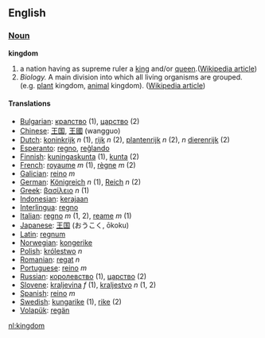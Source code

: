 ==English==
=== [[Noun]] ===

'''kingdom'''

#a nation having as supreme ruler a [[king]] and/or [[queen]].([[w:monarchy|Wikipedia article]])
#''Biology.''  A main division into which all living organisms are grouped. (e.g. [[plant]] kingdom, [[animal]] kingdom).  ([[w:kingdom (biology)|Wikipedia article]])

==== Translations ====
*[[Bulgarian]]: [[кралство]] (1), [[царство]] (2)
*[[Chinese]]: [[王国]], [[王國]] (wangguo)
*[[Dutch]]: [[koninkrijk]] ''n''  (1), [[rijk]] ''n'' (2), [[plantenrijk]] ''n'' (2), ''n'' [[dierenrijk]] (2)
*[[Esperanto]]: [[regno]], [[reĝlando]]
*[[Finnish]]: [[kuningaskunta]] (1), [[kunta]] (2)
*[[French]]: [[royaume]] ''m'' (1), [[règne]] ''m'' (2)
*[[Galician]]: [[reino]] ''m''
*[[German]]: [[Königreich]] ''n'' (1), [[Reich]] ''n'' (2)
*[[Greek]]: [[βασίλειο]] ''n'' (1)
*[[Indonesian]]: [[raja|kerajaan]]
*[[Interlingua]]: [[regno]]
*[[Italian]]: [[regno]] ''m'' (1, 2), [[reame]] ''m'' (1)
*[[Japanese]]: [[王国]] (おうこく, ōkoku)
*[[Latin]]: [[regnum]]
*[[Norwegian]]: [[kongerike]]
*[[Polish]]: [[królestwo]] ''n''
*[[Romanian]]: [[regat]] ''n''
*[[Portuguese]]: [[reino]] ''m''
*[[Russian]]: [[королевство]] (1), [[царство]] (2)
*[[Slovene]]: [[kraljevina]] ''f'' (1), [[kraljestvo]] ''n'' (1, 2)
*[[Spanish]]: [[reino]] ''m''
*[[Swedish]]: [[kungarike]] (1), [[rike]] (2)
*[[Volapük]]: [[regän]]

[[nl:kingdom]]